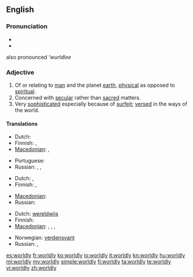 ==English==

===Pronunciation===
* {{IPA|/ˈwɜː(r)ldli/}}
* {{audio|En-us-worldly.ogg|Audio (US)}}
also pronounced '''wurldlee''

===Adjective===
{{en-adj|worldl|ier}}

# Of or relating to [[man]] and the planet [[earth]], [[physical]] as opposed to [[spiritual]].
# Concerned with [[secular]] rather than [[sacred]] matters.
# Very [[sophisticated]] especially because of [[surfeit]]; [[versed]] in the ways of the world.

====Translations====
{{trans-top|opposed to spiritual}}
* Dutch: {{t-|nl|materieel}}
* Finnish: {{t+|fi|maallinen}}, {{t+|fi|mainen}}
* [[Macedonian]]: {{t|mk|световен|m|tr=svétoven}},  {{t|mk|овоземски|m|tr=ovozémski}}
{{trans-mid}}
* Portuguese: {{t+|pt|mundano}}
* Russian: {{t+|ru|мирской|tr=mirskój}}, {{t+|ru|земной|tr=z'emnój}}, {{t+|ru|суетный|tr=sújetnýj}}
{{trans-bottom}}

{{trans-top|concerned with secular matters}}
* Dutch: {{t+|nl|wereldlijk}}, {{t+|nl|seculier}}
* Finnish: {{t+|fi|maallinen}}, {{t-|fi|sekulaarinen}}
{{trans-mid}}
* [[Macedonian]]: {{t|mk|световен|m|tr=svétoven}}
* Russian: {{t+|ru|светский|tr=sv'étskij}}
{{trans-bottom}}

{{trans-top|versed in the ways of the world}}
* Dutch: [[wereldwijs]]
* Finnish: {{t+|fi|maallinen}}
* [[Macedonian]]: {{t-|mk|светски|m|tr=svétski}},  {{t|mk|искусен|m|tr=ískusen}},  {{t|mk|ербап|tr=érbap}},  {{t-|mk|способен|m|tr=spósoben}}
{{trans-mid}}
* Norwegian: [[verdensvant]]
* Russian: {{t+|ru|опытный|tr=ópytnyj}}, {{t+|ru|бывалый|tr=byvályj}}
{{trans-bottom}}

[[es:worldly]]
[[fr:worldly]]
[[ko:worldly]]
[[io:worldly]]
[[it:worldly]]
[[kn:worldly]]
[[hu:worldly]]
[[ml:worldly]]
[[my:worldly]]
[[simple:worldly]]
[[fi:worldly]]
[[ta:worldly]]
[[te:worldly]]
[[vi:worldly]]
[[zh:worldly]]
